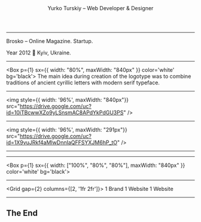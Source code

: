 


<Header>Yurko Turskiy – Web Developer & Designer</Header>

<CoverSlide/>

---

<Heading>Brosko – Online Magazine. Startup.</Heading>

Year 2012 📍 Kyiv, Ukraine.

---

<Box
  p={1}
  sx={{
    width: "80%",
    maxWidth: "840px"
  }}
  color='white'
  bg='black'>
  The main idea during creation of the logotype was to combine traditions of ancient cyrillic letters with modern serif typeface.
</Box>

---

<img style={{ width: '96%', maxWidth: "840px"}} src="https://drive.google.com/uc?id=10iTBcwwXZo9yLSnsmAC8APdYkPdGU3PS" />

---

<img style={{ width: '96%', maxWidth: "291px"}} src="https://drive.google.com/uc?id=1X9vuJRkf4aMIwDnnIaQFFSYXJM6hP_tO" />

---

<BroskoLogoSVG/>

---

<Box
  p={1}
  sx={{
    width: ["100%", "80%", "80%"],
    maxWidth: "840px"
  }}
  color='white'
  bg='black'>
<BroskoLogoGridSVG/>
</Box>

---



<Grid
  gap={2}
  columns={[2, '1fr 2fr']}>
  <Box bg='primary'>1</Box>
  <Box bg='muted'>Brand</Box>
  <Box bg='primary'>1</Box>
  <Box bg='muted'>Website</Box>
  <Box bg='primary'>1</Box>
  <Box bg='muted'>Website</Box>
</Grid>


---

## The End

